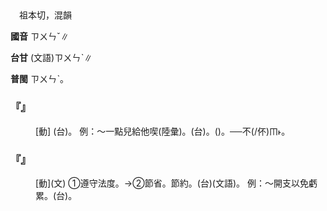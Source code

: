 
=={{ruby|撙|ㄗㄨㄣˇ}}==

　祖本切，混韻

'''國音''' <rt>ㄗㄨㄣˇ</rt>∥

'''台甘''' (文語)<rt>ㄗㄨㄣˋ</rt>∥

'''普閩''' <rt>ㄗㄨㄣˋ</rt>。

    

==='''『{{ruby|撙|ㄗㄨㄣˇ}}』'''===
: [動] (台){{ruby|撙|ㄗㄨㄣˋ}}{{ruby|節|ㄗㄚㆵ}}。 例：～一點兒給他喫(陸彙)。(台){{ruby|節|ㄗㄚㆵ}}。({{ruby|有|ㄨ˫}}{{ruby|限|ㄏㄢ˫}}{{ruby|度|ㄉㆦ˫}}){{ruby|咧|ㄌㆤ˪}}{{ruby|付|ㄏㆦ˫}}{{ruby|伊|ㄧ}}{{ruby|食|ㄐㄧㄚㆷ ͘}}。──不(/伓)<rt>ㆬ˫</rt>{{ruby|通|ㄊㄤ}}{{ruby|付|ㄏㆦ˫}}{{ruby|伊|ㄧ}}{{ruby|食|ㄐㄧㄚㆷ ͘}}{{ruby|傷|ㄒㄧㆧ/ㄒㄧㆫ}}{{ruby|飽|ㄅㄚˋ}}。
    

==='''『{{ruby|撙|ㄗㄨㄣˇ}}{{ruby|節|ㄐㄧㄝˊ}}』'''===
: [動](文) ①遵守法度。→②節省。節約。(台){{ruby|撙|ㄗㄨㄣˋ}}{{ruby|節|ㄗㄚㆵ}}(文語)。 例：～開支以免虧累。(台){{ruby|撙|ㄗㄨㄣˋ}}{{ruby|節|ㄗㄚㆵ}}{{ruby|開|ㄎㄞ}}{{ruby|銷|ㄒㄧㄠ}}{{ruby|則|ㄐㄧㄚㆷ}}{{ruby|<mark>&#xffa45;</mark>|ㆠㆤ˫/ㆠㄨㆤ˫}}{{ruby|<mark>&#xf9abe;</mark>|ㄊㆰ˫}}{{ruby|凹|ㄌㄚㆴ}}。
    

